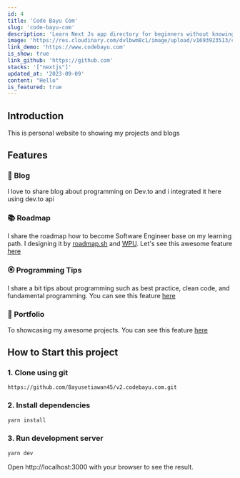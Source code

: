 ```yaml
---
id: 4
title: 'Code Bayu Com'
slug: 'code-bayu-com'
description: 'Learn Next Js app directory for beginners without knowing React Js'
image: 'https://res.cloudinary.com/dvlbwm8c1/image/upload/v1693923513/codebayu/learn/c3aqwrayjmvcdnhh1w0o.webp'
link_demo: 'https://www.codebayu.com'
is_show: true
link_github: 'https://github.com'
stacks: '["nextjs"]'
updated_at: '2023-09-09'
content: "Hello"
is_featured: true
---
```


## Introduction

This is personal website to showing my projects and blogs

## Features

### 📝 Blog

I love to share blog about programming on Dev.to and i integrated it here using dev.to api

### 📚 Roadmap

I share the roadmap how to become Software Engineer base on my learning path. I designing it by [roadmap.sh](https://roadmap.sh/) and [WPU](https://www.youtube.com/@sandhikagalihWPU). Let's see this awesome feature [here](https://www.codebayu.com/roadmap?tribe=frontend-developer)

### 🏵 Programming Tips

I share a bit tips about programming such as best practice, clean code, and fundamental programming. You can see this feature [here](https://www.codebayu.com/learn)

### 🎨 Portfolio

To showcasing my awesome projects. You can see this feature [here](https://www.codebayu.com/projects)

## How to Start this project

### 1. Clone using git

```git
https://github.com/Bayusetiawan45/v2.codebayu.com.git
```

### 2. Install dependencies

```bash
yarn install
```

### 3. Run development server

```bash
yarn dev
```

Open http://localhost:3000 with your browser to see the result.
